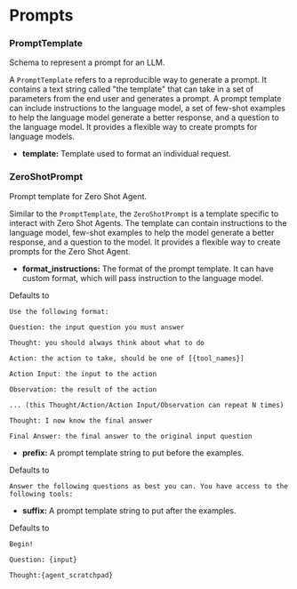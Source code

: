 # Prompts


### PromptTemplate


Schema to represent a prompt for an LLM.

A `PromptTemplate` refers to a reproducible way to generate a prompt. It contains a text string called "the template" that can take in a set of parameters from the end user and generates a prompt. A prompt template can include instructions to the language model, a set of few-shot examples to help the language model generate a better response, and a question to the language model. It provides a flexible way to create prompts for language models.


- **template:** Template used to format an individual request.

### ZeroShotPrompt


Prompt template for Zero Shot Agent.

Similar to the `PromptTemplate`, the `ZeroShotPrompt` is a template specific to interact with Zero Shot Agents. The template can contain instructions to the language model, few-shot examples to help the model generate a better response, and a question to the model. It provides a flexible way to create prompts for the Zero Shot Agent.

- **format_instructions:** The format of the prompt template. It can have custom format, which will pass instruction to the language model.

Defaults to

```
Use the following format:

Question: the input question you must answer

Thought: you should always think about what to do

Action: the action to take, should be one of [{tool_names}]

Action Input: the input to the action

Observation: the result of the action

... (this Thought/Action/Action Input/Observation can repeat N times)

Thought: I now know the final answer

Final Answer: the final answer to the original input question
```


- **prefix:** A prompt template string to put before the examples.

Defaults to

```
Answer the following questions as best you can. You have access to the following tools:
```


- **suffix:** A prompt template string to put after the examples.

Defaults to

```
Begin!

Question: {input}

Thought:{agent_scratchpad}
```
